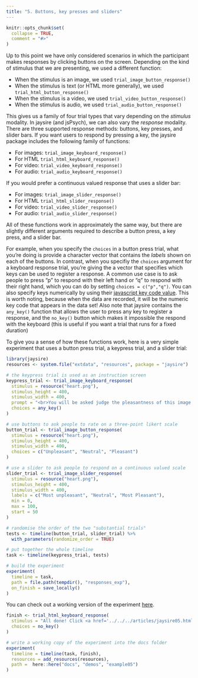 ```yaml
---
title: "5. Buttons, key presses and sliders"
---
```


```r
knitr::opts_chunk$set(
  collapse = TRUE,
  comment = "#>"
)
```

Up to this point we have only considered scenarios in which the participant makes responses by clicking buttons on the screen. Depending on the kind of stimulus that we are presenting, we used a different function:

- When the stimulus is an image, we used `trial_image_button_response()` 
- When the stimulus is text (or HTML more generally), we used `trial_html_button_response()` 
- When the stimulus is a video, we used `trial_video_button_response()` 
- When the stimulus is audio, we used `trial_audio_button_response()`

This gives us a family of four trial types that vary depending on the *stimulus* modality. In jaysire (and jsPsych), we can also vary the *response* modality. There are three supported response methods: buttons, key presses, and slider bars. If you want users to respond by pressing a key, the jaysire package includes the following family of functions:

- For images: `trial_image_keyboard_response()` 
- For HTML `trial_html_keyboard_response()` 
- For video: `trial_video_keyboard_response()` 
- For audio: `trial_audio_keyboard_response()`

If you would prefer a continuous valued response that uses a slider bar:

- For images: `trial_image_slider_response()` 
- For HTML `trial_html_slider_response()` 
- For video: `trial_video_slider_response()` 
- For audio: `trial_audio_slider_response()`

All of these functions work in approximately the same way, but there are slightly different arguments required to describe a button press, a key press, and a slider bar. 

For example, when you specify the `choices` in a button press trial, what you're doing is provide a character vector that contains the *labels* shown on each of the buttons. In contrast, when you specifiy the `choices` argument for a keyboard response trial, you're giving the a vector that specifies which keys can be used to register a response. A common use case is to ask people to press "p" to respond with their left hand or "q" to respond with their right hand, which you can do by setting `choices = c("p","q")`. You can also specify keys numerically by using their [javascript key code value](https://www.cambiaresearch.com/articles/15/javascript-char-codes-key-codes). This is worth noting, because when the data are recorded, it will be the numeric key code that appears in the data set! Also note that jaysire contains the `any_key()` function that allows the user to press any key to register a response, and the `no_key()` button which makes it impossible the respond with the keyboard (this is useful if you want a trial that runs for a fixed duration)

To give you a sense of how these functions work, here is a very simple experiment that uses a button press trial, a keypress trial, and a slider trial:

```r
library(jaysire)
resources <- system.file("extdata", "resources", package = "jaysire")

# the keypress trial is used as an instruction screen
keypress_trial <- trial_image_keyboard_response(
  stimulus = resource("heart.png"),
  stimulus_height = 400,
  stimulus_width = 400,
  prompt = "<br>You will be asked judge the pleasantness of this image. Press any key to continue",
  choices = any_key()
)

# use buttons to ask people to rate on a three-point likert scale
button_trial <- trial_image_button_response(
  stimulus = resource("heart.png"), 
  stimulus_height = 400,
  stimulus_width = 400,
  choices = c("Unpleasant", "Neutral", "Pleasant") 
)

# use a slider to ask people to respond on a continuous valued scale
slider_trial <- trial_image_slider_response(
  stimulus = resource("heart.png"), 
  stimulus_height = 400,
  stimulus_width = 400,
  labels = c("Most unpleasant", "Neutral", "Most Pleasant"),
  min = 0,
  max = 100,
  start = 50
)

# randomise the order of the two "substantial trials"
tests <- timeline(button_trial, slider_trial) %>%
  with_parameters(randomize_order = TRUE)

# put together the whole timeline
task <- timeline(keypress_trial, tests)

# build the experiment
experiment(
  timeline = task,
  path = file.path(tempdir(), "responses_exp"), 
  on_finish = save_locally()
)
```

You can check out a working version of the experiment [here](../demos/example05/experiment/index.html).

```r
finish <- trial_html_keyboard_response(
  stimulus = "All done! Click <a href='../../../articles/jaysire05.html'>here</a> to return to the vignette.",
  choices = no_key()
)

# write a working copy of the experiment into the docs folder
experiment(
  timeline = timeline(task, finish),
  resources = add_resources(resources),
  path =  here::here("docs", "demos", "example05")
)
```



